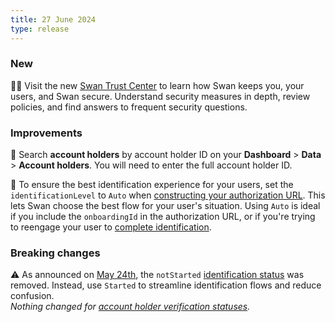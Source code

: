 ```yaml
---
title: 27 June 2024
type: release
---
```


### New

🤝🏾 Visit the new [Swan Trust Center](https://trust.swan.io/) to learn how Swan keeps you, your users, and Swan secure.
Understand security measures in depth, review policies, and find answers to frequent security questions.

### Improvements

🔎 Search **account holders** by account holder ID on your **Dashboard** > **Data** > **Account holders**.
You will need to enter the full account holder ID.

🔀 To ensure the best identification experience for your users, set the `identificationLevel` to `Auto` when [constructing your authorization URL](/developers/using-api/authentication/guide-get-token-user/#url-parameters-optional).
This lets Swan choose the best flow for your user's situation.
Using `Auto` is ideal if you include the `onboardingId` in the authorization URL, or if you're trying to reengage your user to [complete identification](/topics/users/identifications).

### Breaking changes

⚠️ As announced on [May 24th](./2024-05-24.mdx), the `notStarted` [identification status](/topics/users/identifications/#statuses) was removed.
Instead, use `Started` to streamline identification flows and reduce confusion.<br />
*Nothing changed for [account holder verification statuses](/topics/onboarding/account-holders/#verification-process-statuses).*